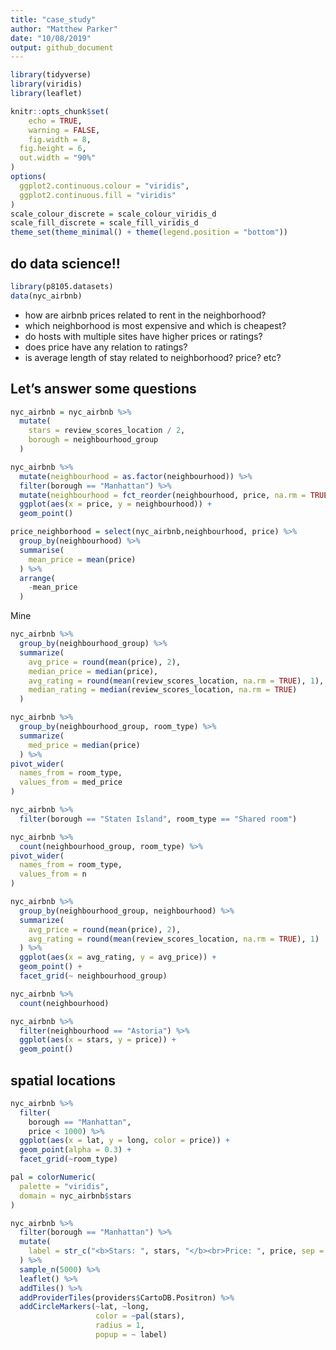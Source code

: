 ```yaml
---
title: "case_study"
author: "Matthew Parker"
date: "10/08/2019"
output: github_document
---
```


```r
library(tidyverse)
library(viridis)
library(leaflet)

knitr::opts_chunk$set(
	echo = TRUE,
	warning = FALSE,
	fig.width = 8, 
  fig.height = 6,
  out.width = "90%"
)
options(
  ggplot2.continuous.colour = "viridis",
  ggplot2.continuous.fill = "viridis"
)
scale_colour_discrete = scale_colour_viridis_d
scale_fill_discrete = scale_fill_viridis_d
theme_set(theme_minimal() + theme(legend.position = "bottom"))
```

## do data science!!
```r
library(p8105.datasets)
data(nyc_airbnb)
```

* how are airbnb prices related to rent in the neighborhood?
* which neighborhood is most expensive and which is cheapest?
* do hosts with multiple sites have higher prices or ratings?
* does price have any relation to ratings?
* is average length of stay related to neighborhood? price? etc?


## Let's answer some questions

```r
nyc_airbnb = nyc_airbnb %>% 
  mutate(
    stars = review_scores_location / 2,
    borough = neighbourhood_group
  )

nyc_airbnb %>%
  mutate(neighbourhood = as.factor(neighbourhood)) %>%
  filter(borough == "Manhattan") %>%
  mutate(neighbourhood = fct_reorder(neighbourhood, price, na.rm = TRUE)) %>%
  ggplot(aes(x = price, y = neighbourhood)) +
  geom_point()
```

```r
price_neighborhood = select(nyc_airbnb,neighbourhood, price) %>%
  group_by(neighbourhood) %>%
  summarise(
    mean_price = mean(price)
  ) %>%
  arrange(
    -mean_price
  )
```

Mine
```r
nyc_airbnb %>%
  group_by(neighbourhood_group) %>%
  summarize(
    avg_price = round(mean(price), 2),
    median_price = median(price),
    avg_rating = round(mean(review_scores_location, na.rm = TRUE), 1),
    median_rating = median(review_scores_location, na.rm = TRUE)
  ) 
```


```r
nyc_airbnb %>%
  group_by(neighbourhood_group, room_type) %>%
  summarize(
    med_price = median(price)
  ) %>% 
pivot_wider(
  names_from = room_type,
  values_from = med_price
)
```


```r
nyc_airbnb %>% 
  filter(borough == "Staten Island", room_type == "Shared room")
```


```r
nyc_airbnb %>%
  count(neighbourhood_group, room_type) %>% 
pivot_wider(
  names_from = room_type,
  values_from = n
)
```


```r
nyc_airbnb %>%
  group_by(neighbourhood_group, neighbourhood) %>%
  summarize(
    avg_price = round(mean(price), 2),
    avg_rating = round(mean(review_scores_location, na.rm = TRUE), 1)
  ) %>% 
  ggplot(aes(x = avg_rating, y = avg_price)) +
  geom_point() +
  facet_grid(~ neighbourhood_group)
```

```r
nyc_airbnb %>% 
  count(neighbourhood)
```

```r
nyc_airbnb %>% 
  filter(neighbourhood == "Astoria") %>% 
  ggplot(aes(x = stars, y = price)) +
  geom_point()
```

## spatial locations

```r
nyc_airbnb %>%
  filter(
    borough == "Manhattan",
    price < 1000) %>% 
  ggplot(aes(x = lat, y = long, color = price)) +
  geom_point(alpha = 0.3) + 
  facet_grid(~room_type)
```


```r
pal = colorNumeric(
  palette = "viridis",
  domain = nyc_airbnb$stars
)

nyc_airbnb %>%
  filter(borough == "Manhattan") %>%
  mutate(
    label = str_c("<b>Stars: ", stars, "</b><br>Price: ", price, sep = "")
  ) %>%
  sample_n(5000) %>%
  leaflet() %>% 
  addTiles() %>% 
  addProviderTiles(providers$CartoDB.Positron) %>% 
  addCircleMarkers(~lat, ~long, 
                   color = ~pal(stars),
                   radius = 1,
                   popup = ~ label)
```

